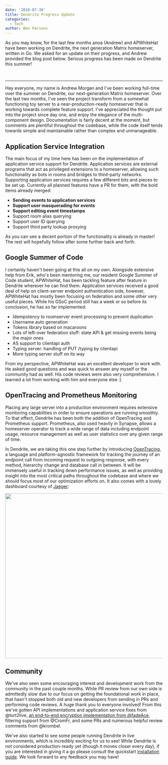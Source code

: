 ```yaml
---
date: '2018-07-30'
title: Dendrite Progress Update
categories:
  - Tech
author: Ben Parsons
---
```


As you may know, for the last few months anoa (Andrew) and APWhiteHat have been working on Dendrite, the next generation Matrix homeserver, written in Go. We asked for an update on their progress, and Andrew provided the blog post below. Serious progress has been made on Dendrite this summer!

&nbsp;

<hr />

Hey everyone, my name is Andrew Morgan and I've been working full-time over the summer on Dendrite, our next-generation Matrix homeserver. Over the last two months, I've seen the project transform from a somewhat functioning toy server to a near-production-ready homeserver that is working towards complete feature support. I've appreciated the thought put into the project since day one, and enjoy the elegance of the multi-component design. Documentation is fairly decent at the moment, but comments are plentiful throughout the codebase, while the code itself tends towards simple and maintainable rather than complex and unmanageable.

<h2>Application Service Integration
</h2>
The main focus of my time here has been on the implementation of application service support for Dendrite. Application services are external programs that act as privileged extensions to a homeserver, allowing such functionality as bots in rooms and bridges to third-party networks. Supporting application services requires a few different bits and pieces to be set up. Currently all planned features have a PR for them, with the bold items already merged:

<ul>
 	<li><strong>Sending events to application services</strong></li>
 	<li><strong>Support user masquerading for events</strong></li>
 	<li><strong>Support editing event timestamps</strong></li>
 	<li>Support room alias querying</li>
 	<li>Support user ID querying
</li>
 	<li>Support third party lookup proxying
</li>
</ul>
As you can see a decent portion of the functionality is already in master! The rest will hopefully follow after some further back and forth.

<h2>Google Summer of Code
</h2>
I certainly haven't been going at this all on my own. Alongside extensive help from Erik, who's been mentoring me, our resident Google Summer of Code student, APWhiteHat, has been tackling feature after feature in Dendrite wherever he can find them. Application services received a good deal of help on client-server endpoint authentication side, however, APWhiteHat has mostly been focusing on federation and some other very useful pieces. While his GSoC period still has a week or so before its conclusion, he has so far implemented:

<ul>
 	<li style="font-weight: 400;">Idempotency to roomserver event processing to prevent duplication
</li>
 	<li style="font-weight: 400;">Username auto generation
</li>
 	<li style="font-weight: 400;">Tokens library based on macaroons
</li>
 	<li style="font-weight: 400;">Lots of left-over federation stuff: state API &amp; get missing events being the major ones
</li>
 	<li style="font-weight: 400;">AS support to clientapi auth
</li>
 	<li style="font-weight: 400;">Typing server: handling of PUT /typing by clientapi
</li>
 	<li style="font-weight: 400;">More typing server stuff on its way
</li>
</ul>
From my perspective, APWhiteHat was an excellent developer to work with. He asked good questions and was quick to answer any myself or the community had as well. His code reviews were also very comprehensive. I learned a lot from working with him and everyone else :)

<h2>OpenTracing and Prometheus Monitoring
</h2>
Placing any large server into a production environment requires extensive monitoring capabilities in order to ensure operations are running smoothly. To that effect, Dendrite has been both the addition of OpenTracing and Prometheus support. Prometheus, also used heavily in Synapse, allows a homeserver operator to track a wide range of data including endpoint usage, resource management as well as user statistics over any given range of time.


In Dendrite, we are taking this one step further by introducing <a href="https://opentracing.io/">OpenTracing</a>, a language and platform-agnostic framework for tracking the journey of an endpoint call from incoming request to outgoing response, with every method, hierarchy change and database call in between. It will be immensely useful in tracking down performance issues, as well as providing insight into the most critical paths throughout the codebase and where we should focus most of our optimization efforts on. It also comes with a lovely dashboard courtesy of <a href="https://www.jaegertracing.io/">Jaeger</a>:


<a href="/blog/wp-content/uploads/2018/07/image1.png"><img class="alignnone size-large wp-image-3432" src="/blog/wp-content/uploads/2018/07/image1-1024x527.png" alt="" width="1024" height="527" /></a>
<h2>Community
</h2>
We've also seen some encouraging interest and development work from the community in the past couple months. While PR review from our own side is admittedly slow due to our focus on getting the foundational work in place, that hasn't stopped both old and new developers from sending in PRs and performing code reviews. A huge thank you to everyone involved! From this we've gotten API implementations and application service fixes from @turt2live, <a href="https://twitter.com/matrixdotorg/status/1022887733931520001">an end-to-end encryption implementation from @fadeAce</a>, filtering support from @CromFr, and some PRs and numerous helpful review comments from @krombel.


We've also started to see some people running Dendrite in live environments, which is incredibly exciting for us to see! While Dendrite is not considered production-ready yet (though it moves closer every day), if you are interested in giving it a go please consult the quickstart <a href="https://github.com/matrix-org/dendrite/blob/master/INSTALL.md">installation guide</a>. We look forward to any feedback you may have!
